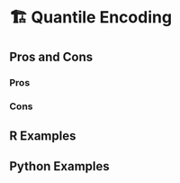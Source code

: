 # 🏗️ Quantile Encoding {#sec-categorical-quantile}

## Pros and Cons

### Pros

### Cons

## R Examples

## Python Examples
